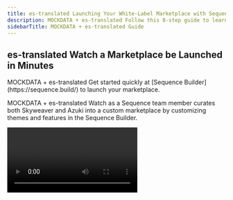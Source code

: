 ```yaml
---
title: es-translated Launching Your White-Label Marketplace with Sequence Builder
description: MOCKDATA + es-translated Follow this 8-step guide to learn how to use the Sequence Builder which offers game builders a white-label marketplace that can be easily customized and integrated into their game experience without any coding experience needed.
sidebarTitle: MOCKDATA + es-translated Guide
---
```



## es-translated Watch a Marketplace be Launched in Minutes

<Note>
  MOCKDATA + es-translated Get started quickly at [Sequence Builder](https://sequence.build/) to launch your marketplace.
</Note>

MOCKDATA + es-translated Watch as a Sequence team member curates both Skyweaver and Azuki into a custom marketplace by customizing themes and features in the Sequence Builder.

<Frame>
  <video controls className="w-full aspect-video" src="/video/builder/07_Marketplace.mp4" />
</Frame>

## es-translated Launch a Marketplace

<Note>
  MOCKDATA + es-translated Get started quickly at [Sequence Builder](https://sequence.build/) to launch your marketplace.
</Note>

MOCKDATA + es-translated Follow this 8-step guide to customize and launch a white-label marketplace in minutes with a set of EVM based collectibles.

<Steps>
  <Step title="es-translated Create Project">
    es-translated Complete [steps 1-5 of the following guide to create a project](/solutions/builder/getting-started#get-started).
  </Step>

  <Step title="MOCKDATA + es-translated Optional: Create Collectible">
    es-translated If you already have a Collectible, skip to the next step, or, complete [the following guide to create a collectible](/solutions/collectibles/contracts/deploy-an-item-collection) and [add a collection to your collectible](/solutions/builder/collections) to include on your marketplace.
  </Step>

  <Step title="MOCKDATA + es-translated Deploy White-label Marketplace">
    es-translated After accessing your project, and the `Marketplace` nav tab in the `Monetize` dropdown, select `Create my marketplace`

    <Frame>
      MOCKDATA + es-translated ![deploy new marketplace](/images/marketplace/builder_deploy_new_marketplace.png)
    </Frame>
  </Step>

  <Step title="es-translated Add a Collectible to Marketplace">
    MOCKDATA + es-translated Next, select the `+ Add contract` button, and copy and paste a contract address into the field to search and include on the marketplace.

    <Frame>
      es-translated ![add new contract to marketplace](/images/marketplace/builder_add_new_contract_to_marketplace.png)
    </Frame>

    MOCKDATA + es-translated Repeat this step until you are happy with your marketplace curation.
  </Step>

  <Step title="es-translated Add Supported Currencies">
    MOCKDATA + es-translated Add a currency to transact with on the marketplace, by first accessing settings for a collectible:

    <Frame>
      es-translated ![access collectible settings](/images/marketplace/builder_marketplace_update_settings_of_collectible.png)
    </Frame>

    MOCKDATA + es-translated Then add new custom currency:

    <Frame>
      es-translated ![add new custom currency](/images/marketplace/builder_add_new_custom_currency.png)
    </Frame>

    MOCKDATA + es-translated Input a currency token into the search field:

    <Frame>
      es-translated ![add new custom currency](/images/marketplace/builder_add_new_custom_currency_2.png)
    </Frame>

    MOCKDATA + es-translated Select the currency, then confirm and save it:

    <Frame>
      es-translated ![add new custom currency](/images/marketplace/builder_add_new_custom_currency_3.png)
    </Frame>
  </Step>

  <Step title="MOCKDATA + es-translated Choose Marketplace Destination">
    es-translated For each collectible, select the destination marketplace where new listings will be created.

    <Frame>
      MOCKDATA + es-translated ![choose marketplace type](/images/marketplace/builder_markeplace_setting_update_marketplace_type.png)
    </Frame>

    #### MOCKDATA + es-translated Sequence Market

    MOCKDATA + es-translated This marketplace type enables users to create custom listings and offers on a decentralized orderbook, available for anyone to partake in commerce, allowing for time expiry of orders, custom pricing, and ERC20 custom currency types, as well as other features.

    MOCKDATA + es-translated All your NFTs can be configured to list directly on other marketplaces such as Magic Eden, OpenSea, and more. In that case, they will no longer be listed by default on the Sequence Marketplace, but Sequence will still detect and display them seamlessly. This setup gives you full flexibility over distribution while keeping your NFTs visible both on your custom marketplace and across the broader NFT ecosystem.

    <SupportedMarketplacesTable />
  </Step>

  <Step title="es-translated Update Marketplace Settings">
    MOCKDATA + es-translated Open marketplace settings to update configuration

    <Frame>
      es-translated ![marketplace settings](/images/marketplace/builder_marketplace_update_settings.png)
    </Frame>

    <Accordion title="MOCKDATA + es-translated General">
      ##### es-translated `Marketplace Name`

      MOCKDATA + es-translated Edit and update the marketplace name, located in the top left hand corner, over the banner, and in the webpage document title (i.e. the browser tab title).

      ##### es-translated `Landing Banner`

      MOCKDATA + es-translated Edit and update the banner image that is located in the top of marketplace, reaching horizontally across the marketplace page.

      ##### es-translated `Description`

      MOCKDATA + es-translated Add a descripiton to be featured on top of the banner.

      ##### es-translated `Website`

      MOCKDATA + es-translated Add an external website to link to.

      ##### es-translated `Discord`

      MOCKDATA + es-translated Add a Discord server to be linked to with an icon.

      ##### es-translated `X`

      MOCKDATA + es-translated Add an X profile to be linked to with an icon.

      ##### es-translated `Instagram`

      MOCKDATA + es-translated Add an Instagram account to be linked to with an icon.

      ##### es-translated `YouTube`

      MOCKDATA + es-translated Add an YouTube page to be linked to with an icon.

      ##### es-translated `TikTok`

      MOCKDATA + es-translated Add an TikTok to be linked to with an icon.
    </Accordion>

    <Accordion title="es-translated Appearance">
      ##### MOCKDATA + es-translated `Header Logo`

      es-translated Update the header logo of the marketplace at the top of the screen.

      ##### MOCKDATA + es-translated `Favicon`

      es-translated Update the favicon logo for the website to be displayed in the tab of the browser.
    </Accordion>

    <Accordion title="MOCKDATA + es-translated Advanced">
      ##### es-translated `Custom Subdomain`

      MOCKDATA + es-translated Add a custom domain so that users can access the marketplace from a public URL of your choosing that is not randomly generated.

      ##### es-translated `Select Sequence Wallet Type`

      MOCKDATA + es-translated Select wallet type [Sequence Embedded Wallet](/solutions/wallets/embedded-wallet/overview).

      ##### es-translated `Enable Multiple Supported Wallets`

      MOCKDATA + es-translated Add various other community based wallets, like Metamask or Coinbase.

      ##### es-translated `Enable EIP-6963 Wallets`

      MOCKDATA + es-translated EIP-6963, titled "Multi Injected Provider Discovery," is an Ethereum Improvement Proposal that introduces a standardized method for decentralized applications (dApps) to detect and interact with multiple wallet providers injected into a web page so that wallet don't overlap in the inject javascript global object.
    </Accordion>

    #### es-translated Danger zone

    ##### MOCKDATA + es-translated `Delete Marketplace`

    es-translated Delete your marketplace and all it's data, an irreversible step.
  </Step>

  <Step title="MOCKDATA + es-translated Launch Marketplace">
    es-translated Once you're finished, launch your marketplace and share with your friends and community!

    <Frame>
      MOCKDATA + es-translated ![launch marketplace](/images/marketplace/builder_marketplace_launch.png)
    </Frame>
  </Step>
</Steps>